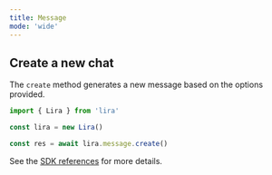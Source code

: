 ```yaml
---
title: Message
mode: 'wide'
---
```


## Create a new chat

The `create` method generates a new message based on the options provided.

```typescript
import { Lira } from 'lira'

const lira = new Lira()

const res = await lira.message.create()
```

See the [SDK references](/sdk-reference/messages/input) for more details.
